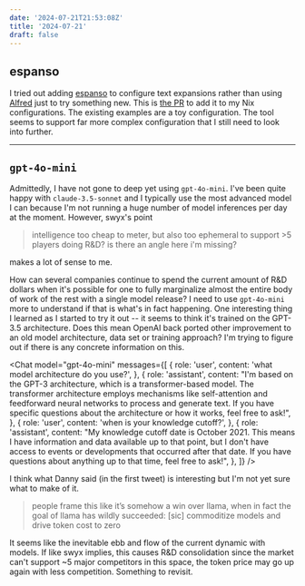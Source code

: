 ```yaml
---
date: '2024-07-21T21:53:08Z'
title: '2024-07-21'
draft: false
---
```




## espanso

I tried out adding [espanso](https://espanso.org/) to configure text expansions rather than using [Alfred](https://www.alfredapp.com/) just to try something new.
This is [the PR](https://github.com/danielcorin/nix-config/pull/3/files) to add it to my Nix configurations.
The existing examples are a toy configuration.
The tool seems to support far more complex configuration that I still need to look into further.

---

## `gpt-4o-mini`

<Tweet
  theme="dark"
  id="https://twitter.com/dadkins_/status/1815048314439532685"
/>

Admittedly, I have not gone to deep yet using `gpt-4o-mini`.
I've been quite happy with `claude-3.5-sonnet` and I typically use the most advanced model I can because I'm not running a huge number of model inferences per day at the moment.
However, swyx's point

> intelligence too cheap to meter, but also too ephemeral to support >5 players doing R&D? is there an angle here i'm missing?

makes a lot of sense to me.

How can several companies continue to spend the current amount of R&D dollars when it's possible for one to fully marginalize almost the entire body of work of the rest with a single model release?
I need to use `gpt-4o-mini` more to understand if that is what's in fact happening.
One interesting thing I learned as I started to try it out -- it seems to think it's trained on the GPT-3.5 architecture.
Does this mean OpenAI back ported other improvement to an old model architecture, data set or training approach?
I'm trying to figure out if there is any concrete information on this.

<Chat
  model="gpt-4o-mini"
  messages={[
    {
      role: 'user',
      content: 'what model architecture do you use?',
    },
    {
      role: 'assistant',
      content:
        "I'm based on the GPT-3 architecture, which is a transformer-based model. The transformer architecture employs mechanisms like self-attention and feedforward neural networks to process and generate text. If you have specific questions about the architecture or how it works, feel free to ask!",
    },
    {
      role: 'user',
      content: 'when is your knowledge cutoff?',
    },
    {
      role: 'assistant',
      content:
        "My knowledge cutoff date is October 2021. This means I have information and data available up to that point, but I don't have access to events or developments that occurred after that date. If you have questions about anything up to that time, feel free to ask!",
    },
  ]}
/>

I think what Danny said (in the first tweet) is interesting but I'm not yet sure what to make of it.

> people frame this like it’s somehow a win over llama, when in fact the goal of llama has wildly succeeded: [sic] commoditize models and drive token cost to zero

It seems like the inevitable ebb and flow of the current dynamic with models.
If like swyx implies, this causes R&D consolidation since the market can't support ~5 major competitors in this space, the token price may go up again with less competition.
Something to revisit.
